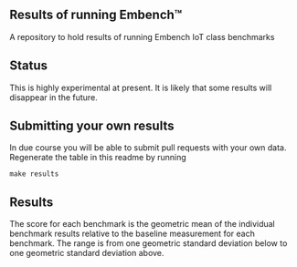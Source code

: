== Results of running Embench&#x2122; ==

A repository to hold results of running Embench IoT class benchmarks

== Status ==

This is highly experimental at present. It is likely that some results will
disappear in the future.

== Submitting your own results ==

In due course you will be able to submit pull requests with your own data.
Regenerate the table in this readme by running

 make results

== Results ==

The score for each benchmark is the geometric mean of the individual benchmark
results relative to the baseline measurement for each benchmark. The range is
from one geometric standard deviation below to one geometric standard
deviation above.

